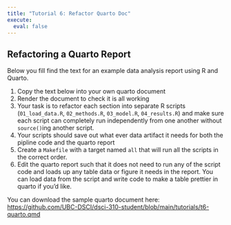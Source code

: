 ```yaml
---
title: "Tutorial 6: Refactor Quarto Doc"
execute:
  eval: false
---
```


## Refactoring a Quarto Report

Below you fill find the text for an example data analysis report using R and Quarto.

1. Copy the text below into your own quarto document
2. Render the document to check it is all working
3. Your task is to refactor each section into separate R scripts
  (`01_load_data.R`, `02_methods.R`, `03_model.R`, `04_results.R`)
  and make sure each script can completely run independently from one another without `source()`ing another script.
4. Your scripts should save out what ever data artifact it needs for both the pipline code and the quarto report
5. Create a `Makefile` with a target named `all` that will run all the scripts in the correct order.
6. Edit the quarto report such that it does not need to run any of the script code and loads up
   any table data or figure it needs in the report.
   You can load data from the script and write code to make a table prettier in quarto if you'd like.

You can download the sample quarto document here:
<https://github.com/UBC-DSCI/dsci-310-student/blob/main/tutorials/t6-quarto.qmd>
